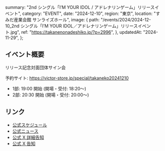   summary: "2nd シングル「I’M YOUR IDOL / アドレナリンゲーム」リリースイベント",
  category: "EVENT",
  date: "2024-12-10",
  region: "東京",
  location: "すみだ産業会館 サンライズホール",
  image: {
    path: "/events/2024/2024-12-10_2nd シングル「I’M YOUR IDOL／アドレナリンゲーム」リリースイベント.jpg",
    ref: "https://takanenonadeshiko.jp/?p=2996",
  },
  updatedAt: "2024-11-29",
};

## イベント概要

リリース記念対面団体サイン会

予約サイト: https://victor-store.jp/special/takaneko20241210

- 1部: 19:00 開始 (開場・受付: 18:20〜)
- 2部: 20:30 開始 (開場・受付: 20:00〜)

## リンク

- [公式スケジュール](https://takanenonadeshiko.jp/?p=2888)
- [公式ニュース](https://takanenonadeshiko.jp/?p=2996)
- [公式 X 詳細告知](https://x.com/takanenofficial/status/1862421379460866133)
- [公式 X 告知](https://x.com/takanenofficial/status/1857349224863813931)
